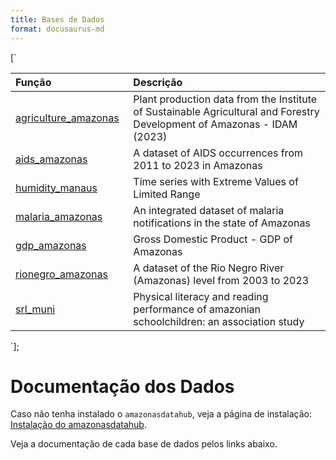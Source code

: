 ```yaml
---
title: Bases de Dados
format: docusaurus-md
---
```





[`
<table>
<colgroup>
<col style="width: 37%" />
<col style="width: 62%" />
</colgroup>
<thead>
<tr>
<th style="text-align: left;">Função</th>
<th style="text-align: left;">Descrição</th>
</tr>
</thead>
<tbody>
<tr>
<td style="text-align: left;"><a href="./agriculture_amazonas">agriculture_amazonas</a></td>
<td style="text-align: left;">Plant production data from the Institute of Sustainable Agricultural and Forestry Development of Amazonas - IDAM (2023)</td>
</tr>
<tr>
<td style="text-align: left;"><a href="./aids_amazonas">aids_amazonas</a></td>
<td style="text-align: left;">A dataset of AIDS occurrences from 2011 to 2023 in Amazonas</td>
</tr>
<tr>
<td style="text-align: left;"><a href="./humidity_manaus">humidity_manaus</a></td>
<td style="text-align: left;">Time series with Extreme Values of Limited Range</td>
</tr>
<tr>
<td style="text-align: left;"><a href="./malaria_amazonas">malaria_amazonas</a></td>
<td style="text-align: left;">An integrated dataset of malaria notifications in the state of Amazonas</td>
</tr>
<tr>
<td style="text-align: left;"><a href="./gdp_amazonas">gdp_amazonas</a></td>
<td style="text-align: left;">Gross Domestic Product - GDP of Amazonas</td>
</tr>
<tr>
<td style="text-align: left;"><a href="./rionegro_amazonas">rionegro_amazonas</a></td>
<td style="text-align: left;">A dataset of the Rio Negro River (Amazonas) level from 2003 to 2023</td>
</tr>
<tr>
<td style="text-align: left;"><a href="./srl_muni">srl_muni</a></td>
<td style="text-align: left;">Physical literacy and reading performance of amazonian schoolchildren: an association study</td>
</tr>
</tbody>
</table>
`];

# Documentação dos Dados

Caso não tenha instalado o `amazonasdatahub`, veja a página de
instalação: [Instalação do amazonasdatahub](../instalacao).

Veja a documentação de cada base de dados pelos links abaixo.

<div dangerouslySetInnerHTML={{ __html: quartoRawHtml[0] }} />

